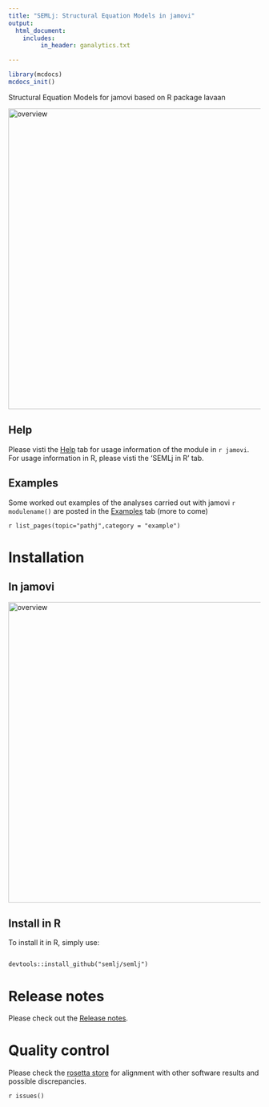 ```yaml
---
title: "SEMLj: Structural Equation Models in jamovi"
output: 
  html_document:
    includes:
         in_header: ganalytics.txt

---
```

  


```r
library(mcdocs)
mcdocs_init()

```
  

Structural Equation Models for jamovi based on R package lavaan

<img src="pics/overview.png" class="img-responsive" alt="overview" width="600">

## Help


Please visti the [Help](help.html) tab for usage information of the module in `r jamovi`. For usage information in R, please visti the 'SEMLj in R' tab.

## Examples

Some worked out examples of the analyses carried out with jamovi `r modulename()` are posted in the  [Examples](examples.html) tab (more to come)

`r list_pages(topic="pathj",category = "example")`



# Installation

## In jamovi

<img src="pics/install.png" class="img-responsive" alt="overview" width="600">


## Install in R

To install it in R, simply use:

```

devtools::install_github("semlj/semlj")

```

# Release notes

Please check out the  [Release notes](release_notes.html). 

# Quality control

Please check the [rosetta store](rosetta.html) for alignment with other software results and possible discrepancies.

  
`r issues()`


